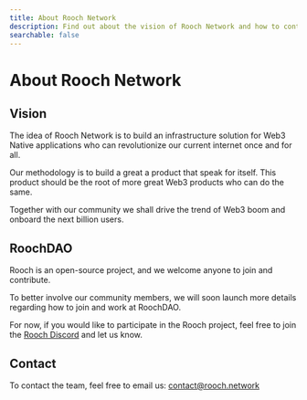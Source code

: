 ```yaml
---
title: About Rooch Network
description: Find out about the vision of Rooch Network and how to contribute.
searchable: false
---
```


# About Rooch Network

## Vision

The idea of Rooch Network is to build an infrastructure solution for Web3 Native applications who can revolutionize our current internet once and for all.

Our methodology is to build a great a product that speak for itself. This product should be the root of more great Web3 products who can do the same.

Together with our community we shall drive the trend of Web3 boom and onboard the next billion users.

## RoochDAO

Rooch is an open-source project, and we welcome anyone to join and contribute.

To better involve our community members, we will soon launch more details regarding how to join and work at RoochDAO.

For now, if you would like to participate in the Rooch project, feel free to join the [Rooch Discord](https://discord.gg/rooch) and let us know.

## Contact

To contact the team, feel free to email us: contact@rooch.network
